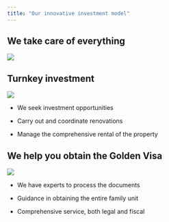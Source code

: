 ```yaml
---
title: "Our innovative investment model"
---
```


## We take care of everything

![](img/CASA.jpg)


## Turnkey investment

![](img/LLEM.jpg)

- We seek investment opportunities

- Carry out and coordinate renovations

- Manage the comprehensive rental of the property


## We help you obtain the Golden Visa

![](img/ABO.jpg)

- We have experts to process the documents

- Guidance in obtaining the entire family unit

- Comprehensive service, both legal and fiscal

